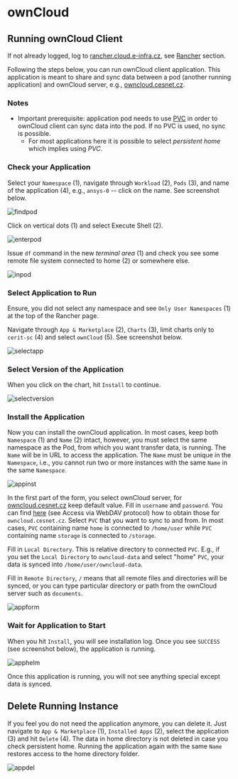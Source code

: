 # ownCloud

## Running ownCloud Client

If not already logged, log to [rancher.cloud.e-infra.cz](https://rancher.cloud.e-infra.cz), see [Rancher](../rancher/rancher) section.

Following the steps below, you can run ownCloud client application. This application is meant to share and sync data between a pod (another running application) and ownCloud server, e.g., [owncloud.cesnet.cz](https://owncloud.cesnet.cz).

### Notes

* Important prerequisite: application pod needs to use [PVC](../kubernetes/pvc) in order to ownCloud client can sync data into the pod. If no PVC is used, no sync is possible.
  * For most applications here it is possible to select *persistent home* which implies using *PVC*.

### Check your Application

Select your `Namespace` (1),  navigate through `Workload` (2), `Pods` (3), and name of the application (4), e.g., `ansys-0` -- click on the name. See screenshot below.

![findpod](/img/ceritsc/apps/owncloud/findpod.png)

Click on vertical dots (1) and select Execute Shell (2). 

![enterpod](/img/ceritsc/apps/owncloud/enterpod.png)

Issue `df` command in the new *terminal area* (1) and check you see some remote file system connected to home (2) or somewhere else.

![inpod](/img/ceritsc/apps/owncloud/inpod.png)

### Select Application to Run

Ensure, you did not select any namespace and see `Only User Namespaces` (1) at the top of the Rancher page.

Navigate through `App & Marketplace` (2), `Charts` (3), limit charts only to `cerit-sc` (4) and select `ownCloud` (5). See screenshot below.

![selectapp](/img/ceritsc/apps/owncloud/selectapp.png)

### Select Version of the Application

When you click on the chart, hit `Install` to continue.

![selectversion](/img/ceritsc/apps/owncloud/selectversion.png)

### Install the Application

Now you can install the ownCloud application. In most cases, keep both `Namespace` (1) and `Name` (2) intact, however, you must select the same namespace as the Pod, from which you want transfer data, is running. The `Name` will be in URL to access the application. The `Name` must be unique in the `Namespace`, i.e., you cannot run two or more instances with the same `Name` in the same `Namespace`.  

![appinst](/img/ceritsc/apps/owncloud/appinst.png)

In the first part of the form, you select ownCloud server, for [owncloud.cesnet.cz](https://owncloud.cesnet.cz) keep default value. Fill in `username` and `password`. You can find [here](https://du.cesnet.cz/en/navody/owncloud/start#access_via_webdav_protocol) (see Access via WebDAV protocol) how to obtain those for `owncloud.cesnet.cz`. Select `PVC` that you want to sync to and from. In most cases, `PVC` containing name `home` is connected to `/home/user` while `PVC` containing name `storage` is connected to `/storage`.

Fill in `Local Directory`. This is relative directory to connected `PVC`. E.g., if you set the `Local Directory` to `owncloud-data` and select "home" `PVC`, your data is synced into `/home/user/owncloud-data`. 

Fill in `Remote Directory`, `/` means that all remote files and directories will be synced, or you can type particular directory or path from the ownCloud server such as `documents`.

![appform](/img/ceritsc/apps/owncloud/appform1.png)

### Wait for Application to Start

When you hit `Install`, you will see installation log. Once you see `SUCCESS` (see screenshot below), the application is running. 

![apphelm](/img/ceritsc/apps/owncloud/apphelm.png)

Once this application is running, you will not see anything special except data is synced.

## Delete Running Instance

If you feel you do not need the application anymore, you can delete it. Just navigate to `App & Marketplace` (1), `Installed Apps` (2), select the application (3) and hit `Delete` (4). The data in home directory is not deleted in case you check persistent home. Running the application again with the same `Name` restores access to the home directory folder.

![appdel](/img/ceritsc/apps/owncloud/appdel.png)
